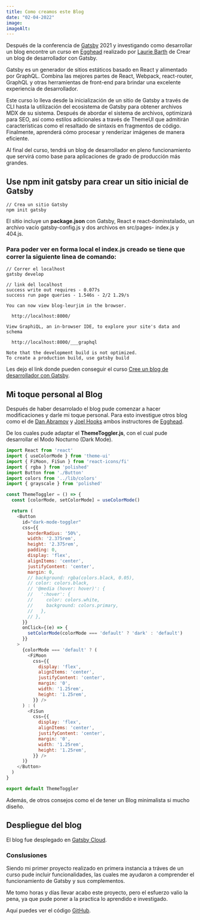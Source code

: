 ```yaml
---
title: Como creamos este Blog
date: "02-04-2022"
image: 
imageAlt: 
---
```


Después de la conferencia de [Gatsby](https://www.gatsbyjs.com/) 2021 y investigando como desarrollar un blog encontre un curso en [Egghead](https://egghead.io/) realizado por [Laurie Barth](https://twitter.com/laurieontech) de Crear un blog de desarrollador con Gatsby.

Gatsby es un generador de sitios estáticos basado en React y alimentado por GraphQL. Combina las mejores partes de React, Webpack, react-router, GraphQL y otras herramientas de front-end para brindar una excelente experiencia de desarrollador.

Este curso lo lleva desde la inicialización de un sitio de Gatsby a través de CLI hasta la utilización del ecosistema de Gatsby para obtener archivos MDX de su sistema. Después de abordar el sistema de archivos, optimizará para SEO, así como estilos adicionales a través de ThemeUI que admitirán características como el resaltado de sintaxis en fragmentos de código. Finalmente, aprenderá cómo procesar y renderizar imágenes de manera eficiente.

Al final del curso, tendrá un blog de desarrollador en pleno funcionamiento que servirá como base para aplicaciones de grado de producción más grandes.

## Use npm init gatsby para crear un sitio inicial de Gatsby

```Js
// Crea un sitio Gatsby
npm init gatsby
```

El sitio incluye un **package.json** con Gatsby, React e react-dominstalado, un archivo vacío gatsby-config.js y dos archivos en src/pages- index.js y 404.js.

### Para poder ver en forma local el index.js creado se tiene que correr la siguiente linea de comando:

```Js
// Correr el localhost
gatsby develop

// link del localhost
success write out requires - 0.077s
success run page queries - 1.546s - 2/2 1.29/s
⠀
You can now view blog-leurjim in the browser.
⠀
  http://localhost:8000/
⠀
View GraphiQL, an in-browser IDE, to explore your site's data and schema
⠀
  http://localhost:8000/___graphql
⠀
Note that the development build is not optimized.
To create a production build, use gatsby build
```

Les dejo el link donde pueden conseguir el curso [Cree un blog de desarrollador con Gatsby](https://egghead.io/courses/build-a-developer-blog-with-gatsby-bd96).

## Mi toque personal al Blog

Después de haber desarrolado el blog pude comenzar a hacer modificaciones y darle mi toque personal. Para esto investigue otros blog como el de [Dan Abramov](https://overreacted.io/) y [Joel Hooks](https://joelhooks.com/) ambos instructores de [Egghead](https://egghead.io/).

De los cuales pude adaptar el **ThemeToggler.js**, con el cual pude desarrollar el Modo Nocturno (Dark Mode).

```js
import React from 'react'
import { useColorMode } from 'theme-ui'
import { FiMoon, FiSun } from 'react-icons/fi'
import { rgba } from 'polished'
import Button from './Button'
import colors from '../lib/colors'
import { grayscale } from 'polished'

const ThemeToggler = () => {
  const [colorMode, setColorMode] = useColorMode()

  return (
    <Button
      id="dark-mode-toggler"
      css={{
        borderRadius: '50%',
        width: '2.375rem',
        height: '2.375rem',
        padding: 0,
        display: 'flex',
        alignItems: 'center',
        justifyContent: 'center',
        margin: 0,
        // background: rgba(colors.black, 0.05),
        // color: colors.black,
        // '@media (hover: hover)': {
        //   ':hover': {
        //     color: colors.white,
        //     background: colors.primary,
        //   },
        // },
      }}
      onClick={(e) => {
        setColorMode(colorMode === 'default' ? 'dark' : 'default')
      }}
    >
      {colorMode === 'default' ? (
        <FiMoon 
          css={{
            display: 'flex',
            alignItems: 'center',
            justifyContent: 'center',
            margin: '0',
            width: '1.25rem',
            height: '1.25rem',
          }} />
      ) : (
        <FiSun
          css={{
            display: 'flex',
            alignItems: 'center',
            justifyContent: 'center',
            margin: '0',
            width: '1.25rem',
            height: '1.25rem',
          }} />
      )}
    </Button>
  )
}

export default ThemeToggler
```

Además, de otros consejos como el de tener un Blog minimalista si mucho diseño.

## Despliegue del blog

El blog fue desplegado en [Gatsby Cloud](https://www.gatsbyjs.com/dashboard/signup).

### Conslusiones

Siendo mi primer proyecto realizado en primera instancia a tráves de un curso pude incluir funcionalidades, las cuales me ayudaron a comprender el funcionamiento de Gatsby y sus complementos.

Me tomo horas y días llevar acabo este proyecto, pero el esfuerzo valio la pena, ya que pude poner a la practica lo aprendido e investigado.

Aquí puedes ver el código [GitHub](https://github.com/leurjim/blog-leurjim).
